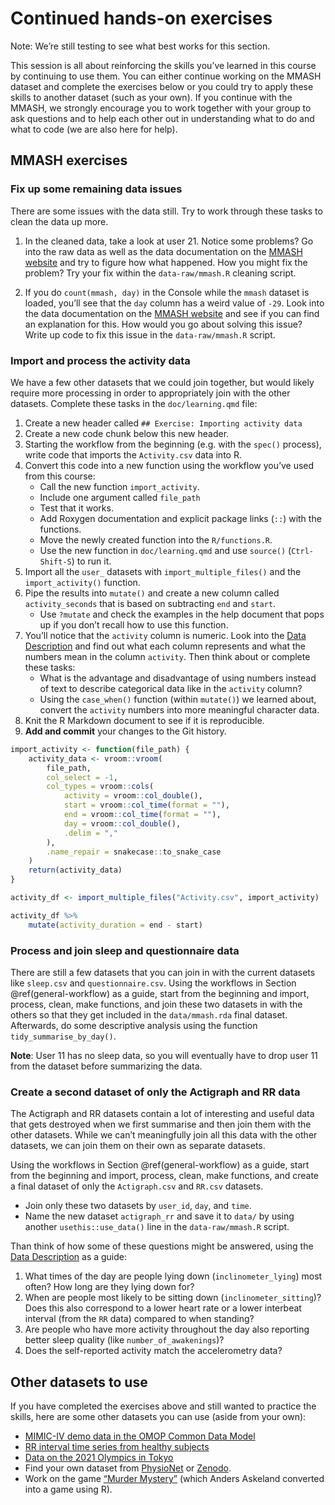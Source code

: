 # Continued hands-on exercises {#hands-on-work}

:::: {.alert .alert-warning .hints-alert}
::: {.hints-container}
Note: We're still testing to see what best works for this section.
:::
::::

This session is all about reinforcing the skills you've learned in this course
by continuing to use them. You can either continue working on the MMASH dataset
and complete the exercises below or you could try to apply these skills to another
dataset (such as your own). If you continue with the MMASH, we strongly encourage
you to work together with your group to ask questions and to help each other
out in understanding what to do and what to code (we are also here for help).

## MMASH exercises

### Fix up some remaining data issues

There are some issues with the data still. Try to work through these tasks
to clean the data up more.

1. In the cleaned data, take a look at user 21. Notice some problems?
Go into the raw data as well as the data documentation on the [MMASH
website][mmash-website] and try to figure how what happened. How you might
fix the problem? Try your fix within the `data-raw/mmash.R` cleaning script.

2. If you do `count(mmash, day)` in the Console while the `mmash` dataset is
loaded, you'll see that the `day` column has a weird value of `-29`. Look into
the data documentation on the [MMASH website][mmash-website] and see if you can
find an explanation for this. How would you go about solving this issue?
Write up code to fix this issue in the `data-raw/mmash.R` script.

[mmash-website]: https://physionet.org/content/mmash/1.0.0/

### Import and process the activity data

We have a few other datasets that we could join together, but would likely
require more processing in order to appropriately join with the other datasets.
Complete these tasks in the `doc/learning.qmd` file:

1. Create a new header called `## Exercise: Importing activity data`
1. Create a new code chunk below this new header.
1. Starting the workflow from the beginning (e.g. with the `spec()` process),
write code that imports the `Activity.csv` data into R. 
1. Convert this code into a new function using the workflow you've used from
this course:
    - Call the new function `import_activity`.
    - Include one argument called `file_path`
    - Test that it works.
    - Add Roxygen documentation and explicit package links (`::`) with the
    functions.
    - Move the newly created function into the `R/functions.R`.
    - Use the new function in `doc/learning.qmd` and use `source()`
    (`Ctrl-Shift-S`) to run it.
1. Import all the `user_` datasets with `import_multiple_files()` and the
`import_activity()` function.
1. Pipe the results into `mutate()` and create a new column called
`activity_seconds` that is based on subtracting `end` and `start`.
    - Use `?mutate` and check the examples in the help document that pops up if
    you don't recall how to use this function.
1. You'll notice that the `activity` column is numeric. Look into the [Data
Description][mmash-site] and find out what each column represents and what the
numbers mean in the column `activity`. Then think about or complete these tasks:
    - What is the advantage and disadvantage of using numbers instead of text to
    describe categorical data like in the `activity` column?
    - Using the `case_when()` function (within `mutate()`) we learned about,
    convert the `activity` numbers into more meaningful character data.
1. Knit the R Markdown document to see if it is reproducible.
1. **Add and commit** your changes to the Git history.

[mmash-site]: https://physionet.org/content/mmash/1.0.0/

```r
import_activity <- function(file_path) {
    activity_data <- vroom::vroom(
        file_path,
        col_select = -1,
        col_types = vroom::cols(
            activity = vroom::col_double(),
            start = vroom::col_time(format = ""),
            end = vroom::col_time(format = ""),
            day = vroom::col_double(),
            .delim = ","
        ),
        .name_repair = snakecase::to_snake_case
    ) 
    return(activity_data)
}

activity_df <- import_multiple_files("Activity.csv", import_activity)

activity_df %>% 
    mutate(activity_duration = end - start)
```

### Process and join sleep and questionnaire data

There are still a few datasets that you can join in with the current
datasets like `sleep.csv` and `questionnaire.csv`. 
Using the workflows in Section \@ref(general-workflow) as a guide,
start from the beginning and import, process, clean, make functions,
and join these two datasets in with the others so that they get 
included in the `data/mmash.rda` final dataset. Afterwards, do some
descriptive analysis using the function `tidy_summarise_by_day()`.

**Note**: User 11 has no sleep data, so you will eventually have to drop
user 11 from the dataset before summarizing the data.

### Create a second dataset of only the Actigraph and RR data

The Actigraph and RR datasets contain a lot of interesting and useful
data that gets destroyed when we first summarise and then join them
with the other datasets. While we can't meaningfully join all this
data with the other datasets, we can join them on their own as separate datasets.

Using the workflows in Section \@ref(general-workflow) as a guide,
start from the beginning and import, process, clean, make functions,
and create a final dataset of only the `Actigraph.csv` and `RR.csv`
datasets.

- Join only these two datasets by `user_id`, `day`, and `time`.
- Name the new dataset `actigraph_rr` and save it to `data/`
by using another `usethis::use_data()` line in the `data-raw/mmash.R`
script.

Than think of how some of these questions might be answered, using the 
[Data Description][mmash-site] as a guide:

1. What times of the day are people lying down (`inclinometer_lying`) most often?
How long are they lying down for?
1. When are people most likely to be sitting down (`inclinometer_sitting`)? Does
this also correspond to a lower heart rate or a lower interbeat interval (from
the `RR` data) compared to when standing?
1. Are people who have more activity throughout the day also reporting better
sleep quality (like `number_of_awakenings`)?
1. Does the self-reported activity match the accelerometry data?

## Other datasets to use

If you have completed the exercises above and still wanted to practice the skills,
here are some other datasets you can use (aside from your own): 

- [MIMIC-IV demo data in the OMOP Common Data Model](https://physionet.org/content/mimic-iv-demo-omop/0.9/)
- [RR interval time series from healthy subjects](https://physionet.org/content/rr-interval-healthy-subjects/1.0.0/) 
- [Data on the 2021 Olympics in Tokyo](https://www.kaggle.com/arjunprasadsarkhel/2021-olympics-in-tokyo)
- Find your own dataset from
[PhysioNet](https://physionet.org/about/database/#open) or 
[Zenodo](https://zenodo.org/search?page=1&size=20&q=diabetes&access_right=open&file_type=xlsx&file_type=csv&file_type=zip&type=dataset#).
- Work on the game ["Murder Mystery"](https://andersaskeland.github.io/R-murder-mystery) (which Anders Askeland converted into a game using R).
